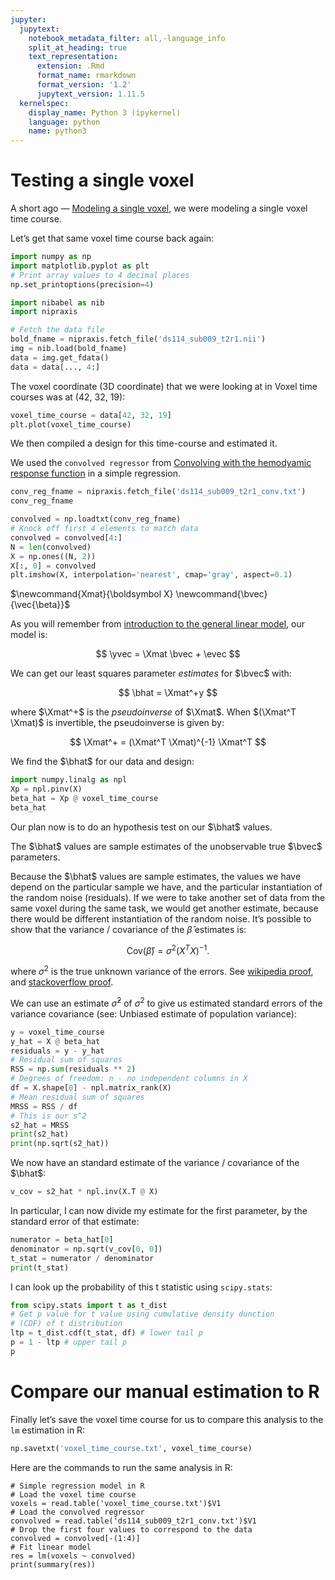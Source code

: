 ```yaml
---
jupyter:
  jupytext:
    notebook_metadata_filter: all,-language_info
    split_at_heading: true
    text_representation:
      extension: .Rmd
      format_name: rmarkdown
      format_version: '1.2'
      jupytext_version: 1.11.5
  kernelspec:
    display_name: Python 3 (ipykernel)
    language: python
    name: python3
---
```


# Testing a single voxel

A short ago — [Modeling a single voxel](model_one_voxel.Rmd), we were modeling
a single voxel time course.

Let’s get that same voxel time course back again:

```python
import numpy as np
import matplotlib.pyplot as plt
# Print array values to 4 decimal places
np.set_printoptions(precision=4)
```

```python
import nibabel as nib
import nipraxis

# Fetch the data file
bold_fname = nipraxis.fetch_file('ds114_sub009_t2r1.nii')
img = nib.load(bold_fname)
data = img.get_fdata()
data = data[..., 4:]
```

The voxel coordinate (3D coordinate) that we were looking at in Voxel time
courses was at (42, 32, 19):

```python
voxel_time_course = data[42, 32, 19]
plt.plot(voxel_time_course)
```

We then compiled a design for this time-course and estimated it.

We used the `convolved regressor` from [Convolving with the hemodyamic response
function](convolution_background.Rmd) in a simple regression.

```python
conv_reg_fname = nipraxis.fetch_file('ds114_sub009_t2r1_conv.txt')
conv_reg_fname
```

```python
convolved = np.loadtxt(conv_reg_fname)
# Knock off first 4 elements to match data
convolved = convolved[4:]
N = len(convolved)
X = np.ones((N, 2))
X[:, 0] = convolved
plt.imshow(X, interpolation='nearest', cmap='gray', aspect=0.1)
```

$\newcommand{\yvec}{\vec{y}}$
$\newcommand{\xvec}{\vec{x}}$
$\newcommand{\evec}{\vec{\varepsilon}}$
$\newcommand{Xmat}{\boldsymbol X} \newcommand{\bvec}{\vec{\beta}}$
$\newcommand{\bhat}{\hat{\bvec}} \newcommand{\yhat}{\hat{\yvec}}$

As you will remember from [introduction to the general linear
model](https://matthew-brett.github.io/teaching/glm_intro.html), our model is:

$$
\yvec = \Xmat \bvec + \evec
$$

We can get our least squares parameter *estimates* for $\bvec$ with:

$$
\bhat = \Xmat^+y
$$

where $\Xmat^+$ is the *pseudoinverse* of $\Xmat$.  When $(\Xmat^T \Xmat)$ is
invertible, the pseudoinverse is given by:

$$
\Xmat^+ = (\Xmat^T \Xmat)^{-1} \Xmat^T
$$

We find the $\bhat$ for our data and design:

```python
import numpy.linalg as npl
Xp = npl.pinv(X)
beta_hat = Xp @ voxel_time_course
beta_hat
```

Our plan now is to do an hypothesis test on our $\bhat$ values.

The $\bhat$ values are sample estimates of the unobservable true $\bvec$
parameters.

Because the $\bhat$ values are sample estimates, the values we have depend on
the particular sample we have, and the particular instantiation of the random
noise (residuals).   If we were to take another set of data from the same
voxel during the same task, we would get another estimate, because there would
be different instantiation of the random noise.  It’s possible to show that
the variance / covariance of the $\hat\beta$ estimates is:

$$
\text{Cov}(\hat\beta) = \sigma^2 \left(X^T X\right)^{-1}.
$$

where $\sigma^2$ is the true unknown variance of the errors. See [wikipedia
proof](https://en.wikipedia.org/wiki/Proofs_involving_ordinary_least_squares#Unbiasedness_of_.CE.B2.CC.82),
and [stackoverflow
proof](http://stats.stackexchange.com/questions/72940/covariance-matrix-of-least-squares-estimator-hat-beta).

We can use an estimate $\hat\sigma^2$ of $\sigma^2$ to give us estimated
standard errors of the variance covariance (see: Unbiased estimate of
population variance):

```python
y = voxel_time_course
y_hat = X @ beta_hat
residuals = y - y_hat
# Residual sum of squares
RSS = np.sum(residuals ** 2)
# Degrees of freedom: n - no independent columns in X
df = X.shape[0] - npl.matrix_rank(X)
# Mean residual sum of squares
MRSS = RSS / df
# This is our s^2
s2_hat = MRSS
print(s2_hat)
print(np.sqrt(s2_hat))
```

We now have an standard estimate of the variance / covariance of the $\bhat$:

```python
v_cov = s2_hat * npl.inv(X.T @ X)
```

In particular, I can now divide my estimate for the first parameter, by the
standard error of that estimate:

```python
numerator = beta_hat[0]
denominator = np.sqrt(v_cov[0, 0])
t_stat = numerator / denominator
print(t_stat)
```

I can look up the probability of this t statistic using `scipy.stats`:

```python
from scipy.stats import t as t_dist
# Get p value for t value using cumulative density dunction
# (CDF) of t distribution
ltp = t_dist.cdf(t_stat, df) # lower tail p
p = 1 - ltp # upper tail p
p
```

# Compare our manual estimation to R

Finally let’s save the voxel time course for us to compare this analysis to
the `lm` estimation in R:

```python
np.savetxt('voxel_time_course.txt', voxel_time_course)
```

Here are the commands to run the same analysis in R:

```
# Simple regression model in R
# Load the voxel time course
voxels = read.table('voxel_time_course.txt')$V1
# Load the convolved regressor
convolved = read.table('ds114_sub009_t2r1_conv.txt')$V1
# Drop the first four values to correspond to the data
convolved = convolved[-(1:4)]
# Fit linear model
res = lm(voxels ~ convolved)
print(summary(res))
```
